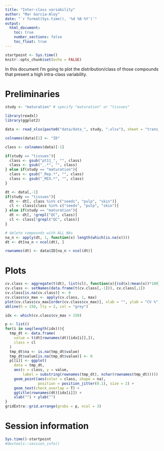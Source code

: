 ```yaml
---
title: "Inter-class variability"
author: "Mar Garcia-Aloy"
date: "`r format(Sys.time(), '%d %B %Y')`"
output: 
  html_document:
    toc: true
    number_sections: false
    toc_float: true
---
```


```r
startpoint <- Sys.time()
knitr::opts_chunk$set(echo = FALSE)
```

In this document I'm going to plot the distribution/class of those compounds that present a high intra-class variability.


# Preliminaries

```r
study <- "maturation" # specify "maturation" or "tissues"

library(readxl)
library(ggplot2)
```

```r
data <- read_xlsx(paste0("data/data_", study, ".xlsx"), sheet = "trans_data")
```

```r
colnames(data)[1] <- "ID"

class <- colnames(data)[-1]

if(study == "tissues"){
  class <- gsub("pt11_", "", class)
  class <- gsub("_.*", "", class)
} else if(study == "maturation"){
  class <- gsub("_Rep.*", "", class)
  class <- gsub("_MIX.*", "", class)
}

dt <- data[,-1]
if(study == "tissues"){
  dt <- dt[, class %in% c("seeds", "pulp", "skin")]
  cl <- class[class %in% c("seeds", "pulp", "skin")]
} else if(study == "maturation"){
  dt <- dt[, !grepl("QC", class)]
  cl <- class[!grepl("QC", class)]
}

# delete compounds with ALL NAs
na_n <- apply(dt, 1, function(x) length(which(is.na(x))))
dt <- dt[na_n < ncol(dt), ]
```

```r
rownames(dt) <- data$ID[na_n < ncol(dt)]
```


# Plots

```r
cv.class <- aggregate(t(dt), list(cl), function(x){(sd(x)/mean(x))*100})
cv.class <- setNames(data.frame(t(cv.class[,-1])), cv.class[,1])
cv.class[is.na(cv.class)] <- 0
cv.class$cv_max <- apply(cv.class, 1, max)
plot(cv.class$cv_max[order(cv.class$cv_max)], xlab = "", ylab = "CV %")
abline(h = 150, lty = 2, col = "grey")

idx <- which(cv.class$cv_max > 150)
```


```r
p <- list()
for(i in seq(length(idx))){
  tmp_dt <- data.frame(
    value = t(dt[rownames(dt)[idx[i]],]),
    class = cl
  )
  tmp_dt$na <- is.na(tmp_dt$value)
  tmp_dt$value[is.na(tmp_dt$value)] <- 0
  p[[i]] <- ggplot(
    data = tmp_dt, 
    aes(x = class, y = value, 
        label = substring(rownames(tmp_dt), nchar(rownames(tmp_dt))))) + 
    geom_point(aes(color = class, shape = na), 
               position = position_jitter(0.1), size = 2) +
    geom_text(check_overlap = T) + 
    ggtitle(rownames(dt)[idx[i]]) +
    xlab("") + ylab("")
}
gridExtra::grid.arrange(grobs = p, ncol = 3)
```



# Session information

```r
Sys.time()-startpoint
#devtools::session_info()
```
